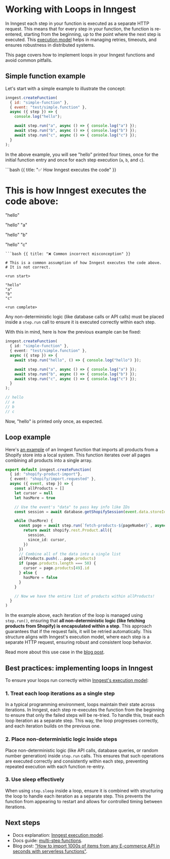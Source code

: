 
# Working with Loops in Inngest

In Inngest each step in your function is executed as a separate HTTP request.  This means that for every step in your function, the function is re-entered, starting from the beginning, up to the point where the next step is executed. This [execution model](/docs/learn/how-functions-are-executed) helps in managing retries, timeouts, and ensures robustness in distributed systems.

This page covers how to implement loops in your Inngest functions and avoid common pitfalls.

## Simple function example

Let's start with a simple example to illustrate the concept:

```javascript
inngest.createFunction(
  { id: "simple-function" },
  { event: "test/simple.function" },
  async ({ step }) => {
    console.log("hello");

    await step.run("a", async () => { console.log("a") });
    await step.run("b", async () => { console.log("b") });
    await step.run("c", async () => { console.log("c") });
  }
);
```

In the above example, you will see "hello" printed four times, once for the initial function entry and once for each step execution (`a`, `b`, and `c`).


<CodeGroup forceTabs>
```bash {{ title: "✅ How Inngest executes the code" }}

# This is how Inngest executes the code above:

<run start>
"hello"

"hello"
"a"

"hello"
"b"

"hello"
"c"
<run complete>
```
```bash {{ title: "❌ Common incorrect misconception" }}

# This is a common assumption of how Inngest executes the code above.
# It is not correct.

<run start>

"hello"
"a"
"b"
"c"

<run complete>
```
</CodeGroup>

Any non-deterministic logic (like database calls or API calls) must be placed inside a `step.run` call to ensure it is executed correctly within each step.

With this in mind, here is how the previous example can be fixed:

```ts
inngest.createFunction(
  { id: "simple-function" },
  { event: "test/simple.function" },
  async ({ step }) => {
    await step.run("hello", () => { console.log("hello") });

    await step.run("a", async () => { console.log("a") });
    await step.run("b", async () => { console.log("b") });
    await step.run("c", async () => { console.log("c") });
  }
);

// hello
// a
// b
// c
```

Now, "hello" is printed only once, as expected.

## Loop example

Here's [an example](/blog/import-ecommerce-api-data-in-seconds) of an Inngest function that imports all products from a Shopify store into a local system. This function iterates over all pages combining all products into a single array.

```typescript
export default inngest.createFunction(
  { id: "shopify-product-import"},
  { event: "shopify/import.requested" },
  async ({ event, step }) => {
    const allProducts = []
    let cursor = null
    let hasMore = true

    // Use the event's "data" to pass key info like IDs
    const session = await database.getShopifySession(event.data.storeId)

    while (hasMore) {
      const page = await step.run(`fetch-products-${pageNumber}`, async () => {
        return await shopify.rest.Product.all({
          session,
          since_id: cursor,
        })
      })
      // Combine all of the data into a single list
      allProducts.push(...page.products)
      if (page.products.length === 50) {
        cursor = page.products[49].id
      } else {
        hasMore = false
      }
    }

    // Now we have the entire list of products within allProducts!
  }
)
```

In the example above, each iteration of the loop is managed using `step.run()`, ensuring that **all non-deterministic logic (like fetching products from Shopify) is encapsulated within a step**. This approach guarantees that if the request fails, it will be retried automatically. This structure aligns with Inngest's execution model, where each step is a separate HTTP request, ensuring robust and consistent loop behavior.

Read more about this use case in the [blog post](/blog/import-ecommerce-api-data-in-seconds).

## Best practices: implementing loops in Inngest

To ensure your loops run correctly within [Inngest's execution model](/docs/learn/how-functions-are-executed):

### 1. Treat each loop iterations as a single step

In a typical programming environment, loops maintain their state across iterations. In Inngest, each step re-executes the function from the beginning to ensure that only the failed steps will be re-tried. To handle this, treat each loop iteration as a separate step. This way, the loop progresses correctly, and each iteration builds on the previous one.

### 2. Place non-deterministic logic inside steps

Place non-deterministic logic (like API calls, database queries, or random number generation) inside `step.run` calls. This ensures that such operations are executed correctly and consistently within each step, preventing repeated execution with each function re-entry.

### 3. Use sleep effectively

When using `step.sleep` inside a loop, ensure it is combined with structuring the loop to handle each iteration as a separate step. This prevents the function from appearing to restart and allows for controlled timing between iterations.

## Next steps

- Docs explanation: [Inngest execution model](/docs/learn/how-functions-are-executed).
- Docs guide: [multi-step functions](/docs/guides/multi-step-functions).
- Blog post: ["How to import 1000s of items from any E-commerce API in seconds with serverless functions"](/blog/import-ecommerce-api-data-in-seconds).
